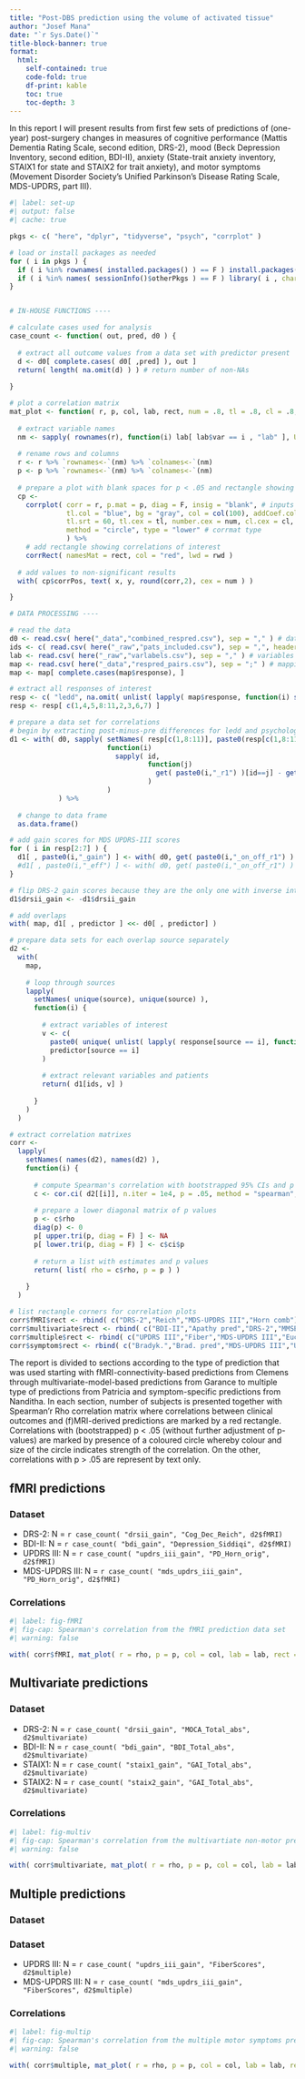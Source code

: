 ```yaml
---
title: "Post-DBS prediction using the volume of activated tissue"
author: "Josef Mana"
date: "`r Sys.Date()`"
title-block-banner: true
format:
  html: 
    self-contained: true
    code-fold: true
    df-print: kable
    toc: true
    toc-depth: 3
---
```


In this report I will present results from first few sets of predictions of (one-year) post-surgery changes in measures of cognitive performance (Mattis Dementia Rating Scale, second edition, DRS-2), mood (Beck Depression Inventory, second edition, BDI-II), anxiety (State-trait anxiety inventory, STAIX1 for state and STAIX2 for trait anxiety), and motor symptoms (Movement Disorder Society's Unified Parkinson's Disease Rating Scale, MDS-UPDRS, part III).

```r
#| label: set-up
#| output: false
#| cache: true

pkgs <- c( "here", "dplyr", "tidyverse", "psych", "corrplot" )

# load or install packages as needed
for ( i in pkgs ) {
  if ( i %in% rownames( installed.packages() ) == F ) install.packages(i) # install if it is not installed yet
  if ( i %in% names( sessionInfo()$otherPkgs ) == F ) library( i , character.only = T ) # load if it is not loaded yet
}


# IN-HOUSE FUNCTIONS ----

# calculate cases used for analysis
case_count <- function( out, pred, d0 ) {
  
  # extract all outcome values from a data set with predictor present
  d <- d0[ complete.cases( d0[ ,pred] ), out ]
  return( length( na.omit(d) ) ) # return number of non-NAs
  
}

# plot a correlation matrix
mat_plot <- function( r, p, col, lab, rect, num = .8, tl = .8, cl = .8, rwd = 1 ) {
  
  # extract variable names
  nm <- sapply( rownames(r), function(i) lab[ lab$var == i , "lab" ], USE.NAMES = F )
  
  # rename rows and columns
  r <- r %>% `rownames<-`(nm) %>% `colnames<-`(nm)
  p <- p %>% `rownames<-`(nm) %>% `colnames<-`(nm)
  
  # prepare a plot with blank spaces for p < .05 and rectangle showing correlations of interest
  cp <- 
    corrplot( corr = r, p.mat = p, diag = F, insig = "blank", # inputs + significance handling
              tl.col = "blue", bg = "gray", col = col(100), addCoef.col = "black", # text and colours
              tl.srt = 60, tl.cex = tl, number.cex = num, cl.cex = cl, # text sizes and angles
              method = "circle", type = "lower" # corrmat type
              ) %>%
    # add rectangle showing correlations of interest
    corrRect( namesMat = rect, col = "red", lwd = rwd )
  
  # add values to non-significant results
  with( cp$corrPos, text( x, y, round(corr,2), cex = num ) )

}

# DATA PROCESSING ----

# read the data
d0 <- read.csv( here("_data","combined_respred.csv"), sep = "," ) # data set
ids <- c( read.csv( here("_raw","pats_included.csv"), sep = ",", header = F ) )$V1 # patients included so far
lab <- read.csv( here("_raw","varlabels.csv"), sep = "," ) # variables' labels for nicer plots
map <- read.csv( here("_data","respred_pairs.csv"), sep = ";" ) # mapping of overlaps to responses
map <- map[ complete.cases(map$response), ]

# extract all responses of interest
resp <- c( "ledd", na.omit( unlist( lapply( map$response, function(i) strsplit( i, ",") ) ) %>% unique() ) )
resp <- resp[ c(1,4,5,8:11,2,3,6,7) ]

# prepare a data set for correlations
# begin by extracting post-minus-pre differences for ledd and psychological variables
d1 <- with( d0, sapply( setNames( resp[c(1,8:11)], paste0(resp[c(1,8:11)],"_gain") ),
                        function(i)
                          sapply( id,
                                  function(j)
                                    get( paste0(i,"_r1") )[id==j] - get( paste0(i,"_pre") )[id==j]
                                  )
                        )
            ) %>%
  
  # change to data frame
  as.data.frame()

# add gain scores for MDS UPDRS-III scores
for ( i in resp[2:7] ) {
  d1[ , paste0(i,"_gain") ] <- with( d0, get( paste0(i,"_on_off_r1") ) - get( paste0(i,"_none_off_pre") ) ) # gain scores
  #d1[ , paste0(i,"_eff") ] <- with( d0, get( paste0(i,"_on_off_r1") ) - get( paste0(i,"_off_off_r1") ) ) # stimtest scores
}

# flip DRS-2 gain scores because they are the only one with inverse interpretation
d1$drsii_gain <- -d1$drsii_gain

# add overlaps
with( map, d1[ , predictor ] <<- d0[ , predictor] )

# prepare data sets for each overlap source separately
d2 <-
  with(
    map,
    
    # loop through sources
    lapply(
      setNames( unique(source), unique(source) ),
      function(i) {
        
        # extract variables of interest
        v <- c(
          paste0( unique( unlist( lapply( response[source == i], function(x) strsplit(x,",") ) ) ), "_gain" ),
          predictor[source == i]
        )
          
        # extract relevant variables and patients
        return( d1[ids, v] )
        
      }
    )
  )

# extract correlation matrixes
corr <-
  lapply(
    setNames( names(d2), names(d2) ),
    function(i) {
      
      # compute Spearman's correlation with bootstrapped 95% CIs and p values
      c <- cor.ci( d2[[i]], n.iter = 1e4, p = .05, method = "spearman", plot = F )
      
      # prepare a lower diagonal matrix of p values
      p <- c$rho
      diag(p) <- 0
      p[ upper.tri(p, diag = F) ] <- NA
      p[ lower.tri(p, diag = F) ] <- c$ci$p
      
      # return a list with estimates and p values
      return( list( rho = c$rho, p = p ) )
      
    }
  )

# list rectangle corners for correlation plots
corr$fMRI$rect <- rbind( c("DRS-2","Reich","MDS-UPDRS III","Horn comb"), rep(NA,4) )
corr$multivariate$rect <- rbind( c("BDI-II","Apathy pred","DRS-2","MMSE pred"), rep(NA,4) )
corr$multiple$rect <- rbind( c("UPDRS III","Fiber","MDS-UPDRS III","Euc. dist"), rep(NA,4) )
corr$symptom$rect <- rbind( c("Bradyk.","Brad. pred","MDS-UPDRS III","UPDRS pred"), rep(NA,4) )
```

The report is divided to sections according to the type of prediction that was used starting with fMRI-connectivity-based predictions from Clemens through multivariate-model-based predictions from Garance to multiple type of predictions from Patricia and symptom-specific predictions from Nanditha. In each section, number of subjects is presented together with Spearman'r Rho correlation matrix where correlations between clinical outcomes and (f)MRI-derived predictions are marked by a red rectangle. Correlations with (bootstrapped) p < .05 (without further adjustment of p-values) are marked by presence of a coloured circle whereby colour and size of the circle indicates strength of the correlation. On the other, correlations with p > .05 are represent by text only.

## fMRI predictions

### Dataset

- DRS-2: N = `r case_count( "drsii_gain", "Cog_Dec_Reich", d2$fMRI)`
- BDI-II: N = `r case_count( "bdi_gain", "Depression_Siddiqi", d2$fMRI)`
- UPDRS III: N = `r case_count( "updrs_iii_gain", "PD_Horn_orig", d2$fMRI)`
- MDS-UPDRS III: N = `r case_count( "mds_updrs_iii_gain", "PD_Horn_orig", d2$fMRI)`

### Correlations

```r
#| label: fig-fMRI
#| fig-cap: Spearman's correlation from the fMRI prediction data set
#| warning: false

with( corr$fMRI, mat_plot( r = rho, p = p, col = col, lab = lab, rect = rect, num = .8, tl = .8, cl = .8, rwd = 3 ) )
```

## Multivariate predictions

### Dataset

- DRS-2: N = `r case_count( "drsii_gain", "MOCA_Total_abs", d2$multivariate)`
- BDI-II: N = `r case_count( "bdi_gain", "BDI_Total_abs", d2$multivariate)`
- STAIX1: N = `r case_count( "staix1_gain", "GAI_Total_abs", d2$multivariate)`
- STAIX2: N = `r case_count( "staix2_gain", "GAI_Total_abs", d2$multivariate)`

### Correlations

```r
#| label: fig-multiv
#| fig-cap: Spearman's correlation from the multivartiate non-motor prediction data set
#| warning: false

with( corr$multivariate, mat_plot( r = rho, p = p, col = col, lab = lab, rect = rect, num = .8, tl = .8, cl = .8, rwd = 3 ) )
```


## Multiple predictions

### Dataset

### Dataset

- UPDRS III: N = `r case_count( "updrs_iii_gain", "FiberScores", d2$multiple)`
- MDS-UPDRS III: N = `r case_count( "mds_updrs_iii_gain", "FiberScores", d2$multiple)`

### Correlations

```r
#| label: fig-multip
#| fig-cap: Spearman's correlation from the multiple motor symptoms prediction data set
#| warning: false

with( corr$multiple, mat_plot( r = rho, p = p, col = col, lab = lab, rect = rect, num = .8, tl = .8, cl = .8, rwd = 3 ) )
```